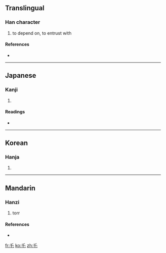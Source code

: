 {{also|虐|托}}<!-- may be replaced by zh-forms -->
==Translingual==

===Han character===
{{Han char|rn=4|rad=丿|as=02|sn=3|four=2071<sub>4</sub>|canj=竹心 (HP)}}

# to depend on, to entrust with

====References====
* {{Han ref|kx=0082.020|dkj=00120|dj=0165.080|hdz=10032.010|uh=4E47|ud=20039|bh=C947|bd=51527}}

----

==Japanese==

===Kanji===
{{ja-kanji|grade=|rs=丿02}}

# {{defn|Japanese}}

====Readings====
* {{ja-readings|on=[[たく]] (taku), [[ちゃく]] (chaku)|kun=}}

----

==Korean==

===Hanja===
{{ko-hanja|hangeul=적|rv=jeok|mr=chŏk}}

# {{defn|Korean}}

----

==Mandarin==

===Hanzi===
{{cmn-hanzi|pin=([[tuo1]])|[[zhé]] ([[zhe2]])|wg=che<sup>2</sup>}}

# {{context|dated}} torr
====References====

* {{cite book | last =  | first =  | authorlink =  | coauthors =  | year = 2005 | title = 新編字典 | language = Mandarin/English | publisher = 吉林大學出版社 | location =  | id = ISBN 7560124291}}

[[fr:乇]]
[[ko:乇]]
[[zh:乇]]
